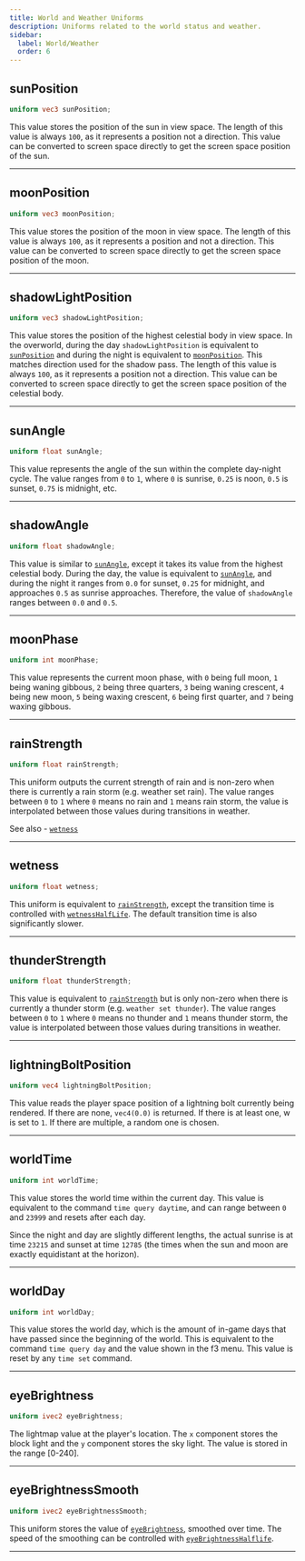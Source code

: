 ```yaml
---
title: World and Weather Uniforms
description: Uniforms related to the world status and weather.
sidebar:
  label: World/Weather
  order: 6
---
```




## sunPosition
```glsl
uniform vec3 sunPosition;
```
This value stores the position of the sun in view space. The length of this value is always `100`, as it represents a position not a direction. This value can be converted to screen space directly to get the screen space position of the sun.

----------------


## moonPosition
```glsl
uniform vec3 moonPosition;
```
This value stores the position of the moon in view space. The length of this value is always `100`, as it represents a position and not a direction. This value can be converted to screen space directly to get the screen space position of the moon.

----------------


## shadowLightPosition
```glsl
uniform vec3 shadowLightPosition;
```
This value stores the position of the highest celestial body in view space. In the overworld, during the day `shadowLightPosition` is equivalent to [`sunPosition`](/reference/uniforms/general/sunposition) and during the night is equivalent to [`moonPosition`](/reference/uniforms/general/moonposition). This matches direction used for the shadow pass. The length of this value is always `100`, as it represents a position not a direction. This value can be converted to screen space directly to get the screen space position of the celestial body.

----------------


## sunAngle
```glsl
uniform float sunAngle;
```
This value represents the angle of the sun within the complete day-night cycle. The value ranges from `0` to `1`, where `0` is sunrise, `0.25` is noon, `0.5` is sunset, `0.75` is midnight, etc.

----------------


## shadowAngle
```glsl
uniform float shadowAngle;
```
This value is similar to [`sunAngle`](/reference/uniforms/general/sunangle), except it takes its value from the highest celestial body. During the day, the value is equivalent to [`sunAngle`](/reference/uniforms/general/sunangle), and during the night it ranges from `0.0` for sunset, `0.25` for midnight, and approaches `0.5` as sunrise approaches. Therefore, the value of `shadowAngle` ranges between `0.0` and `0.5`.

----------------


## moonPhase
```glsl
uniform int moonPhase;
```
This value represents the current moon phase, with `0` being full moon, `1` being waning gibbous, `2` being three quarters, `3` being waning crescent, `4` being new moon, `5` being waxing crescent, `6` being first quarter, and `7` being waxing gibbous.

----------------


## rainStrength
```glsl
uniform float rainStrength;
```
This uniform outputs the current strength of rain and is non-zero when there is currently a rain storm (e.g. weather set rain). The value ranges between `0` to `1` where `0` means no rain and `1` means rain storm, the value is interpolated between those values during transitions in weather.

See also - [`wetness`](/reference/uniforms/general/wetness)

----------------


## wetness
```glsl
uniform float wetness;
```
This uniform is equivalent to [`rainStrength`](/reference/uniforms/general/rainstrength), except the transition time is controlled with [`wetnessHalfLife`](/reference/constants/wetnesshalflife). The default transition time is also significantly slower.

----------------


## thunderStrength <Badge text="Iris Exclusive" variant="tip" size="medium" />
```glsl
uniform float thunderStrength;
```
This value is equivalent to [`rainStrength`](/reference/uniforms/general/rainstrength) but is only non-zero when there is currently a thunder storm (e.g. `weather set thunder`). The value ranges between `0` to `1` where `0` means no thunder and `1` means thunder storm, the value is interpolated between those values during transitions in weather.

----------------


## lightningBoltPosition <Badge text="Iris Exclusive" variant="tip" size="medium" />
```glsl
uniform vec4 lightningBoltPosition;
```
This value reads the player space position of a lightning bolt currently being rendered. If there are none, `vec4(0.0)` is returned. If there is at least one, w is set to `1`. If there are multiple, a random one is chosen.

----------------


## worldTime
```glsl
uniform int worldTime;
```
This value stores the world time within the current day. This value is equivalent to the command `time query daytime`, and can range between `0` and `23999` and resets after each day.

Since the night and day are slightly different lengths, the actual sunrise is at time `23215` and sunset at time `12785` (the times when the sun and moon are exactly equidistant at the horizon).

----------------


## worldDay
```glsl
uniform int worldDay;
```
This value stores the world day, which is the amount of in-game days that have passed since the beginning of the world. This is equivalent to the command `time query day` and the value shown in the f3 menu. This value is reset by any `time set` command.


----------------


## eyeBrightness
```glsl
uniform ivec2 eyeBrightness;
```
The lightmap value at the player's location. The `x` component stores the block light and the `y` component stores the sky light. The value is stored in the range [0-240].

----------------


## eyeBrightnessSmooth
```glsl
uniform ivec2 eyeBrightnessSmooth;
```
This uniform stores the value of [`eyeBrightness`](/reference/uniforms/general/eyebrightness), smoothed over time. The speed of the smoothing can be controlled with [`eyeBrightnessHalflife`](/reference/constants/eyebrightnesshalflife).

----------------


